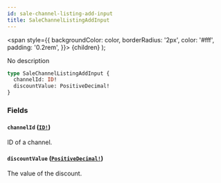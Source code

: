 ```yaml
---
id: sale-channel-listing-add-input
title: SaleChannelListingAddInput
---
```


<span
style={{
      backgroundColor: color,
      borderRadius: '2px',
      color: '#fff',
      padding: '0.2rem',
    }}>
{children}
</span>
);

No description

```graphql
type SaleChannelListingAddInput {
  channelId: ID!
  discountValue: PositiveDecimal!
}
```

### Fields

#### `channelId` ([`ID!`](/api-reference/scalars/id.mdx))

ID of a channel.

#### `discountValue` ([`PositiveDecimal!`](/api-reference/scalars/positive-decimal.mdx))

The value of the discount.

